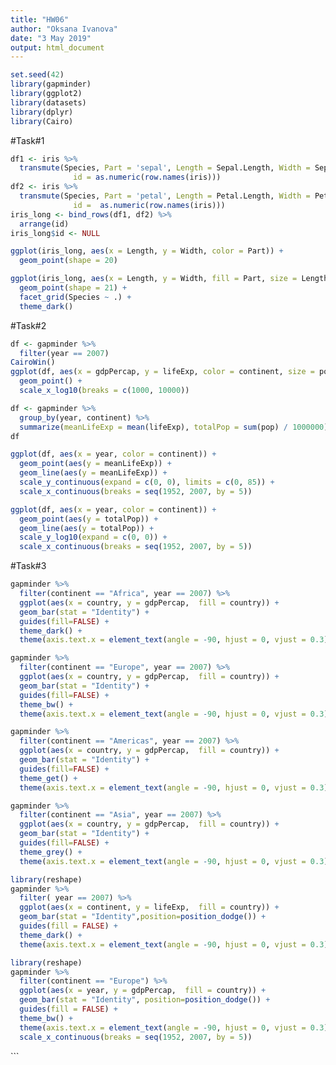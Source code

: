 ```yaml
---
title: "HW06"
author: "Oksana Ivanova"
date: "3 May 2019"
output: html_document
---
```


```r
set.seed(42)
library(gapminder)
library(ggplot2)
library(datasets)
library(dplyr)
library(Cairo)
```

#Task#1
```r
df1 <- iris %>%
  transmute(Species, Part = 'sepal', Length = Sepal.Length, Width = Sepal.Width,
              id = as.numeric(row.names(iris)))
df2 <- iris %>%
  transmute(Species, Part = 'petal', Length = Petal.Length, Width = Petal.Width, 
              id =  as.numeric(row.names(iris)))
iris_long <- bind_rows(df1, df2) %>%
  arrange(id)
iris_long$id <- NULL
```

```r
ggplot(iris_long, aes(x = Length, y = Width, color = Part)) +
  geom_point(shape = 20)
```

```r
ggplot(iris_long, aes(x = Length, y = Width, fill = Part, size = Length + Width)) +
  geom_point(shape = 21) +
  facet_grid(Species ~ .) +
  theme_dark()
```


#Task#2
```r
df <- gapminder %>%
  filter(year == 2007)
CairoWin()
ggplot(df, aes(x = gdpPercap, y = lifeExp, color = continent, size = pop)) +
  geom_point() + 
  scale_x_log10(breaks = c(1000, 10000))
```

```r
df <- gapminder %>%
  group_by(year, continent) %>%
  summarize(meanLifeExp = mean(lifeExp), totalPop = sum(pop) / 1000000)
df
```

```r
ggplot(df, aes(x = year, color = continent)) +
  geom_point(aes(y = meanLifeExp)) +
  geom_line(aes(y = meanLifeExp)) +
  scale_y_continuous(expand = c(0, 0), limits = c(0, 85)) +
  scale_x_continuous(breaks = seq(1952, 2007, by = 5))
```

```r
ggplot(df, aes(x = year, color = continent)) +
  geom_point(aes(y = totalPop)) +
  geom_line(aes(y = totalPop)) +
  scale_y_log10(expand = c(0, 0)) +
  scale_x_continuous(breaks = seq(1952, 2007, by = 5))
```

#Task#3

```r
gapminder %>%
  filter(continent == "Africa", year == 2007) %>%
  ggplot(aes(x = country, y = gdpPercap,  fill = country)) +
  geom_bar(stat = "Identity") +
  guides(fill=FALSE) +
  theme_dark() +
  theme(axis.text.x = element_text(angle = -90, hjust = 0, vjust = 0.3))
```

```r
gapminder %>%
  filter(continent == "Europe", year == 2007) %>%
  ggplot(aes(x = country, y = gdpPercap,  fill = country)) +
  geom_bar(stat = "Identity") +
  guides(fill=FALSE) +
  theme_bw() +
  theme(axis.text.x = element_text(angle = -90, hjust = 0, vjust = 0.3))
```

```r
gapminder %>%
  filter(continent == "Americas", year == 2007) %>%
  ggplot(aes(x = country, y = gdpPercap,  fill = country)) +
  geom_bar(stat = "Identity") +
  guides(fill=FALSE) +
  theme_get() +
  theme(axis.text.x = element_text(angle = -90, hjust = 0, vjust = 0.3))
```

```r
gapminder %>%
  filter(continent == "Asia", year == 2007) %>%
  ggplot(aes(x = country, y = gdpPercap,  fill = country)) +
  geom_bar(stat = "Identity") +
  guides(fill=FALSE) +
  theme_grey() +
  theme(axis.text.x = element_text(angle = -90, hjust = 0, vjust = 0.3))
```

```r
library(reshape)
gapminder %>%
  filter( year == 2007) %>%
  ggplot(aes(x = continent, y = lifeExp,  fill = country)) +
  geom_bar(stat = "Identity",position=position_dodge()) +
  guides(fill = FALSE) +
  theme_dark() +
  theme(axis.text.x = element_text(angle = -90, hjust = 0, vjust = 0.3)) 
```

```r
library(reshape)
gapminder %>%
  filter(continent == "Europe") %>%
  ggplot(aes(x = year, y = gdpPercap,  fill = country)) +
  geom_bar(stat = "Identity", position=position_dodge()) +
  guides(fill = FALSE) +
  theme_bw() +
  theme(axis.text.x = element_text(angle = -90, hjust = 0, vjust = 0.3)) +
  scale_x_continuous(breaks = seq(1952, 2007, by = 5))
```
```
